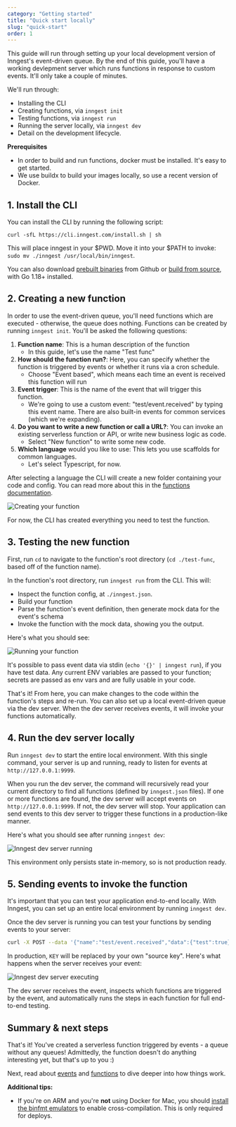 ```yaml
---
category: "Getting started"
title: "Quick start locally"
slug: "quick-start"
order: 1
---
```


This guide will run through setting up your local development version of Inngest's event-driven queue.  By the end of this guide, you'll have a working devlepment server which runs functions in response to custom events.  It'll only take a couple of minutes.

We'll run through:

- Installing the CLI
- Creating functions, via `inngest init`
- Testing functions, via `inngest run`
- Running the server locally, via `inngest dev`
- Detail on the development lifecycle.

**Prerequisites**

- In order to build and run functions, docker must be installed.  It's easy to get started.
- We use buildx to build your images locally, so use a recent version of Docker.


## 1. Install the CLI

You can install the CLI by running the following script:

```
curl -sfL https://cli.inngest.com/install.sh | sh
```

This will place inngest in your $PWD.  Move it into your $PATH to invoke: `sudo mv ./inngest /usr/local/bin/inngest`.

You can also download [prebuilt binaries](https://github.com/inngest/inngest-cli/releases) from Github or [build from source](https://github.com/inngest/inngest-cli), with Go 1.18+ installed.

## 2. Creating a new function

In order to use the event-driven queue, you'll need functions which are executed - otherwise, the queue does nothing. Functions can be created by running `inngest init`.  You'll be asked the following questions:

1. **Function name**: This is a human description of the function
	- In this guide, let's use the name "Test func"
2. **How should the function run?**: Here, you can specify whether the function is triggered by events or whether it runs via a cron schedule.
	- Choose "Event based", which means each time an event is received this function will run
3. **Event trigger**: This is the name of the event that will trigger this function.
	- We're going to use a custom event: "test/event.received" by typing this event name.  There are also built-in events for common services (which we're expanding).
4. **Do you want to write a new function or call a URL?**: You can invoke an existing serverless function or API, or write new business logic as code. 
	- Select "New function" to write some new code.
5. **Which language** would you like to use: This lets you use scaffolds for common languages.
	- Let's select Typescript, for now.

After selecting a language the CLI will create a new folder containing your code and config.  You can read more about this in the [functions documentation](/docs/functions/introduction).

![Creating your function](/assets/docs/getting-started-create.png)

For now, the CLI has created everything you need to test the function.

## 3. Testing the new function

First, run `cd` to navigate to the function's root directory (`cd ./test-func`, based off of the function name).

In the function's root directory, run `inngest run` from the CLI.  This will:

- Inspect the function config, at `./inngest.json`.
- Build your function
- Parse the function's event definition, then generate mock data for the event's schema
- Invoke the function with the mock data, showing you the output.

Here's what you should see:

![Running your function](/assets/docs/getting-started-run.png)

It's possible to pass event data via stdin (`echo '{}' | inngest run`), if you have test data.  Any current ENV variables are passed to your function;  secrets are passed as env vars and are fully usable in your code.

That's it!  From here, you can make changes to the code within the function's steps and re-run.  You can also set up a local event-driven queue via the dev server.  When the dev server receives events, it will invoke your functions automatically.

## 4. Run the dev server locally

Run `inngest dev` to start the entire local environment.  With this single command, your server is up and running, ready to listen for events at `http://127.0.0.1:9999`.

When you run the dev server, the command will recursively read your current directory to find all functions (defined by `inngest.json` files).  If one or more functions are found, the dev server will accept events on `http://127.0.0.1:9999`.  If not, the dev server will stop.  Your application can send events to this dev server to trigger these functions in a production-like manner.

Here's what you should see after running `inngest dev`:

![Inngest dev server running](/assets/docs/getting-started-dev.png)

This environment only persists state in-memory, so is not production ready.

## 5. Sending events to invoke the function

It's important that you can test your application end-to-end locally.  With Inngest, you can set up an entire local environment by running `inngest dev`.

Once the dev server is running you can test your functions by sending events to your server:

```bash
curl -X POST --data '{"name":"test/event.received","data":{"test":true}}' http://127.0.0.1:9999/e/KEY
```

In production, `KEY` will be replaced by your own "source key".  Here's what happens when the server receives your event:

![Inngest dev server executing](/assets/docs/getting-started-exec.png)

The dev server receives the event, inspects which functions are triggered by the event, and automatically runs the steps in each function for full end-to-end testing.


## Summary & next steps

That's it!  You've created a serverless function triggered by events - a queue without any queues!  Admittedly, the function doesn't do anything interesting yet, but that's up to you :)

Next, read about [events](/docs/event-format-and-structure) and [functions](/docs/functions/introduction) to dive deeper into how things work.


**Additional tips:**

- If you're on ARM and you're **not** using Docker for Mac, you should [install the binfmt emulators](https://github.com/tonistiigi/binfmt#installing-emulators) to enable cross-compilation.  This is only required for deploys. 
